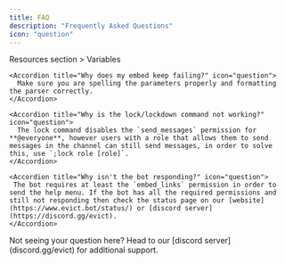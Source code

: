 ```yaml
---
title: FAQ
description: "Frequently Asked Questions"
icon: "question"
---
```


<AccordionGroup>
    <Accordion title="Where are the variables?" icon="question">
     Resources section > Variables
    </Accordion>

    <Accordion title="Why does my embed keep failing?" icon="question">
      Make sure you are spelling the parameters properly and formatting the parser correctly.
    </Accordion>

    <Accordion title="Why is the lock/lockdown command not working?" icon="question">
      The lock command disables the `send_messages` permission for **@everyone**, however users with a role that allows them to send messages in the channel can still send messages, in order to solve this, use `;lock role [role]`.
    </Accordion>

    <Accordion title="Why isn't the bot responding?" icon="question">
     The bot requires at least the `embed_links` permission in order to send the help menu. If the bot has all the required permissions and still not responding then check the status page on our [website](https://www.evict.bot/status/) or [discord server](https://discord.gg/evict).
    </Accordion>

</AccordionGroup>

<Tip>
    Not seeing your question here? Head to our [discord server](discord.gg/evict) for additional support.
</Tip>